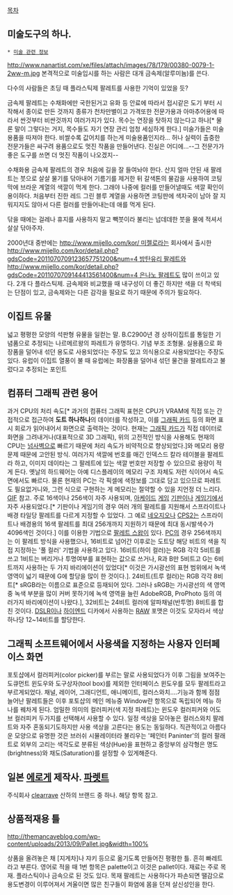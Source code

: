 [[목차]]
== 미술도구의 하나. ==
 * [[미술 관련 정보]]

http://www.nanartist.com/xe/files/attach/images/78/179/00380-0079-1-2ww-m.jpg
본격적으로 미술입시를 하는 사람은 대개 금속제(알루미늄)를 쓴다.

다수의 사람들은 초딩 때 플라스틱제 팔레트를 사용한 기억이 있었을 듯?

금속제 팔레트는 수채화에만 국한된거고 유화 등 안료에 따라서 접시같은 도기 부터 시작해서 종이로 만든 것까지 종류가 천차만별이고 가격또한 전문가용과 아마추어용에 따라서 싼것부터 비싼것까지 여러가지가 있다. 목수는 연장을 탓하지 않는다고 하나[* 물론 말이 그렇다는 거지, 목수들도 자기 연장 관리 엄청 세심하게 한다.] 미술가들은 미술용품을 따져야 한다. 비쌀수록 값어치를 하는게 미술용품인지라... 허나 실력이 출중한 전문가들은 싸구려 용품으로도 멋진 작품을 만들어낸다. 진실은 어디에...--그 전문가가 좋은 도구를 쓰면 더 멋진 작품이 나오겠지--

수채화용 금속제 팔레트의 경우 처음에 길을 잘 들여놔야 한다. 산지 얼마 안된 새 팔레트는 붓으로 살살 물기를 닦아내어 기름기를 제거한 뒤 갈색톤의 물감을 사용하여 코팅막에 브라운 계열의 색깔이 먹게 한다. 그래야 나중에 컬러를 만들어낼때도 색깔 확인이 용이하다. 처음부터 진한 레드 그린 블루 계열을 사용하면 코팅판에 색자국이 남아 잘 지워지지도 않아서 다른 컬러를 만들어내는데 애를 먹게 된다.

닦을 때에는 걸레나 휴지를 사용하지 말고 빽붓이라 불리는 넙데데한 붓을 물에 적셔서 살살 닦아주자.

2000년대 중반에는 [[http://www.mijello.com/kor/ 미젤로]]라는 회사에서 출시한 [[http://www.mijello.com/kor/detail.php?gdsCode=2011070709123657751200&num=4 방탄유리 팔레트]]와 [[http://www.mijello.com/kor/detail.php?gdsCode=2011070709144413561400&num=4 은나노 팔레트]]도 많이 쓰이고 있다. 2개 다 플라스틱제. 금속제와 비교했을 때 내구성이 더 좋긴 하지만 색을 더 착색되는 단점이 있고, 금속제와는 다른 감각을 필요로 하기 때문에 주의가 필요하다.

== 이집트 유물 ==
넓고 평평한 모양의 석판형 유물을 일컫는 말. B.C2900년 경 상하이집트를 통일한 기념품으로 추정되는 나르메르왕의 파레트가 유명하다. 기념 부조 조형물. 실용품으로 화장품을 덜어내 섞던 용도로 사용되었다는 주장도 있고 의식용으로 사용되었다는 주장도 있다. 유럽이 이집트 열풍이 불 때 유럽에는 화장품을 덜어내 섞던 물건을 팔레트라고 불렀다고 추정되는 포인트

== 컴퓨터 그래픽 관련 용어 ==
과거 CPU의 처리 속도[* 과거의 컴퓨터 그래픽 표현은 CPU가 VRAM에 직접 또는 간접적으로 접근하여 '''도트 하나하나'''의 데이터를 작성하고, 이를 [[그래픽 카드]] 등의 화면 표시 회로가 읽어내어서 화면으로 출력하는 것이다. 현재는 [[그래픽 카드]]가 직접 데이터로 화면을 그려내거나(대표적으로 3D 그래픽), 위의 고전적인 방식을 사용해도 현재의 CPU는 [[넘사벽]]으로 빠르기 때문에 처리 속도가 비약적으로 향상되었다.]와 메모리 용량 문제 때문에 고안된 방식. 여러가지 색깔에 번호를 매긴 인덱스드 칼라 테이블을 팔레트라 하고, 이미지 데이타는 그 팔레트에 있는 색깔 번호만 저장할 수 있으므로 용량이 적게 든다. 옛날의 하드웨어는 아예 디스플레이의 메모리 구조 자체도 저런 식이어서 속도면에서도 빠르다. 물론 현재의 PC는 각 픽셀에 색정보를 그대로 담고 있으므로 파레트도 필요없거니와, 그런 식으로 구현하는 게 메모리는 절약할 수 있을 지언정 더 느리다. [[GIF]] 참고.
주로 16색이나 256색이 자주 사용되며, [[아케이드]] [[게임]] [[기판]]이나 [[게임기]]에서 자주 사용되었다.[* 기판이나 게임기의 경우 여러 개의 팔레트를 지원해서 스프라이트나 배경 타일당 팔레트를 다르게 지정할 수 있었다. 그 예로 [[네오지오]]나 [[CPS2]]는 스프라이트나 배경용의 16색 팔레트를 최대 256개까지 지원하기 때문에 최대 동시발색수가 4096색인 것이다.] 이를 이용한 기법으로 [[팔레트 스왑]]이 있다.
[[PC]]의 경우 256색까지는 이 팔레트 방식을 사용했으나, 16비트로 넘어간 이후로는 도트당 해당 비트의 색을 직접 지정하는 '풀 컬러' 기법을 사용하고 있다. 16비트(하이 컬러)는 RGB 각각 5비트를 쓰고 1비트는 버리거나 투명여부를 표현하는 값으로 쓰거나, R과 B만 5비트고 G는 6비트까지 사용하는 두 가지 바리에이션이 있었다[* 이것은 가시광선의 표현 범위에서 녹색 영역이 넓기 때문에 G에 할당을 많이 한 것이다.]. 24비트(트루 컬러)는 RGB 각각 8비트[* sRGB라는 이름으로 표준으로 등재되어 있다. 그러나 sRGB는 가시광선의 색 영역 중 녹색 부분을 많이 커버 못하기에 녹색 영역을 늘린 AdobeRGB, ProPhoto 등의 여러가지 바리에이션이 나왔다.], 32비트는 24비트 컬러에 알파채널(반투명) 8비트를 합친 것이다. [[DSLR]]이나 [[하이엔드]] 디카에서 사용하는 [[RAW]] 포맷은 이것도 모자라서 색상 하나당 12~14비트를 할당한다. 

== 그래픽 소프트웨어에서 사용색을 지정하는 사용자 인터페이스 화면 ==
포토샵에서 컬러피커(color picker)를 부르는 말로 사용되었다가 이후 그림을 보여주는 도큐먼트 윈도우와 도구상자(tool box)를 제외한 인터페이스 윈도우를 모두 팔레트라고 부르게되었다. 채널, 레이어, 그래디언트, 애니메이트, 컬러스와치....기능과 함께 점점 늘어난 팔레트들은 이후 포토샵의 메인 메뉴중 Window란 항목으로 독립되어 메뉴 하나를 꿰차게 된다.
엄밀한 의미의 컬러피커(색 지정 파레트)는 윈도우 컬러피커와 어도브 컬러피커 두가지를 선택해서 사용할 수 있다. 
일정 색상을 모아놓은 컬러스와치 팔레트와 자주 혼동되기도하지만 사용 색상을 고른다는 용도는 동일하다.
직관적이고 아름다운 모양으로 유명한 것은 브러쉬 시뮬레이터라 불리우는 '페인터 Paninter'의 컬러 팔래트로 외부의 고리는 색각도로 분류된 색상(Hue)을 표현하고 중앙부의 삼각형은 명도(brightness)와 채도(Saturation)를 설정할 수 있게해준다.

== 일본 [[에로게]] 제작사. [[파렛트]] ==

주식회사 [[clearrave]] 산하의 브랜드 중 하나. 해당 항목 참고.

== 상품적재용 틀 ==
http://themancaveblog.com/wp-content/uploads/2013/09/Pallet.jpg&width=100%

상품을 올려놓은 채 [지게차]나 쟈키 등으로 옮기도록 만들어진 평평한 틀. 흔히 빠레트라고 부른다. 영어로 적을 때 1번 항목은 palette이고 이것은 pallet이다. 재료는 주로 목재. 플라스틱이나 금속으로 된 것도 있다. 목재 팔레트는 사용하다가 파손되면 땔감으로 용도변경이 이루어져서 겨울이면 많은 친구들이 화염에 몸을 던져 살신성인을 한다.
